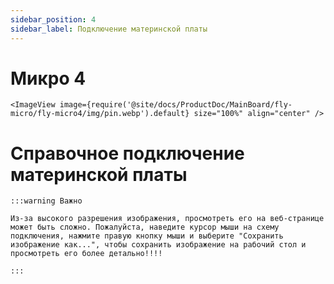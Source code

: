 ```yaml
---
sidebar_position: 4
sidebar_label: Подключение материнской платы
---
```




# Микро 4

    <ImageView image={require('@site/docs/ProductDoc/MainBoard/fly-micro/fly-micro4/img/pin.webp').default} size="100%" align="center" />


# Справочное подключение материнской платы

    :::warning Важно

    Из-за высокого разрешения изображения, просмотреть его на веб-странице может быть сложно. Пожалуйста, наведите курсор мыши на схему подключения, нажмите правую кнопку мыши и выберите "Сохранить изображение как...", чтобы сохранить изображение на рабочий стол и просмотреть его более детально!!!!

    :::
